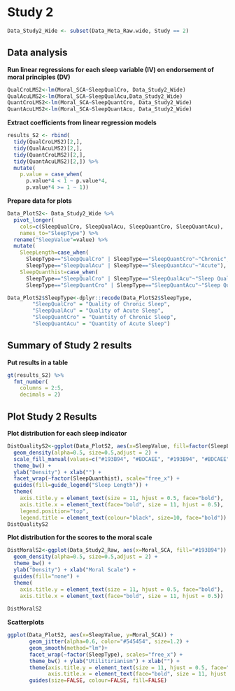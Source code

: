 # Study 2

```r
Data_Study2_Wide <- subset(Data_Meta_Raw.wide, Study == 2)
```

## Data analysis
**Run linear regressions for each sleep variable (IV) on endorsement of moral principles (DV)**
```r
QualCroLMS2<-lm(Moral_SCA~SleepQualCro, Data_Study2_Wide)
QualAcuLMS2<-lm(Moral_SCA~SleepQualAcu,Data_Study2_Wide)
QuantCroLMS2<-lm(Moral_SCA~SleepQuantCro, Data_Study2_Wide)
QuantAcuLMS2<-lm(Moral_SCA~SleepQuantAcu, Data_Study2_Wide)
```

**Extract coefficients from linear regression models **
```r
results_S2 <- rbind(
  tidy(QualCroLMS2)[2,],
  tidy(QualAcuLMS2)[2,],
  tidy(QuantCroLMS2)[2,],
  tidy(QuantAcuLMS2)[2,]) %>%
  mutate(
    p.value = case_when(
      p.value*4 < 1 ~ p.value*4,
      p.value*4 >= 1 ~ 1))
```

**Prepare data for plots**
```r
Data_PlotS2<- Data_Study2_Wide %>%
  pivot_longer(
    cols=c(SleepQualCro, SleepQualAcu, SleepQuantCro, SleepQuantAcu),
    names_to="SleepType") %>%
  rename("SleepValue"=value) %>%
  mutate(
    SleepLength=case_when(
      SleepType=="SleepQualCro" | SleepType=="SleepQuantCro"~"Chronic",
      SleepType=="SleepQualAcu" | SleepType=="SleepQuantAcu"~"Acute"),
    SleepQuanthist=case_when(
      SleepType=="SleepQualCro" | SleepType=="SleepQualAcu"~"Sleep Quality",
      SleepType=="SleepQuantCro" | SleepType=="SleepQuantAcu"~"Sleep Quantity"))

Data_PlotS2$SleepType<-dplyr::recode(Data_PlotS2$SleepType, 
        "SleepQualCro" = "Quality of Chronic Sleep",
        "SleepQualAcu" = "Quality of Acute Sleep",
        "SleepQuantCro" = "Quantity of Chronic Sleep",
        "SleepQuantAcu" = "Quantity of Acute Sleep")

```


## Summary of Study 2 results

**Put results in a table**
```r
gt(results_S2) %>% 
  fmt_number(
    columns = 2:5,
    decimals = 2)
```

## Plot Study 2 Results

**Plot distribution for each sleep indicator**
```r
DistQualityS2<-ggplot(Data_PlotS2, aes(x=SleepValue, fill=factor(SleepLength))) + 
  geom_density(alpha=0.5, size=0.5,adjust = 2) + 
  scale_fill_manual(values=c("#193B94", "#BDCAEE", "#193B94", "#BDCAEE")) +
  theme_bw() + 
  ylab("Density") + xlab("") +
  facet_wrap(~factor(SleepQuanthist), scale="free_x") + 
  guides(fill=guide_legend("Sleep Length")) +
  theme(
    axis.title.y = element_text(size = 11, hjust = 0.5, face="bold"),
    axis.title.x = element_text(face="bold", size = 11, hjust = 0.5),
    legend.position="top",
    legend.title = element_text(colour="black", size=10, face="bold")) 
DistQualityS2
```

**Plot distribution for the scores to the moral scale**
```r
DistMoralS2<-ggplot(Data_Study2_Raw, aes(x=Moral_SCA, fill="#193B94")) + 
  geom_density(alpha=0.5, size=0.5,adjust = 2) + 
  theme_bw() + 
  ylab("Density") + xlab("Moral Scale") +
  guides(fill="none") +
  theme(
    axis.title.y = element_text(size = 11, hjust = 0.5, face="bold"),
    axis.title.x = element_text(face="bold", size = 11, hjust = 0.5))
  
DistMoralS2
```

**Scatterplots**
```r
ggplot(Data_PlotS2, aes(x=SleepValue, y=Moral_SCA)) + 
       geom_jitter(alpha=0.6, color="#545454", size=1.2) + 
       geom_smooth(method="lm")+
       facet_wrap(~factor(SleepType), scales="free_x") +
       theme_bw() + ylab("Utilitirianism") + xlab("") + 
       theme(axis.title.y = element_text(size = 11, hjust = 0.5, face="bold"), 
             axis.title.x = element_text(face="bold", size = 11, hjust = 0.5)) +
       guides(size=FALSE, colour=FALSE, fill=FALSE)
```
